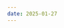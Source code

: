 ```yaml
---
date: 2025-01-27
---
```



<HeaderSimpleText text="somthing about 1.24" />
<CoverImgA
  title="スタッズ・ターケルの絶版本に初対面"
  image="/img/blog/2025/IMG_7391.jpg"
  caption="京都府立図書館で借りた初版のスタッズ・ターケル『仕事！』。ところどころ破れ、少し変色したカバーに迫力が宿る。"
/>
<VerticalText
  body="インタビューについての圧倒的な教科書 スタッズ・ターケルの『仕事！』に初対面。予想よりもさらに大きくて、かつ分厚い本だった。先に借りていた、同じくターケルの『インタビューという仕事』のような活版印刷な雰囲気がなかったのは、ちょっと残念。出版年は『仕事！』の方が古いのに、なぜだろうか。  
イントロダクションから長いが既におもしろい。この本が書かれた当時は、機械化・自動化によって、職人から、労働者へと求められるものが変わっていった時代だったのかもしれないが、この変化は現代の AI の進化とも共通点がありそうで興味深い。  
ついに Git にリポジトリも作成し、まずはつくっていく過程をブログとして書いていこうと思う。"
/>
<GridImages
  images={["/img/blog/2025/IMG_7395.jpeg", "/img/blog/2025/IMG_7393.jpeg"]}
  captions={[
    "705ページのページだけではなく、本文は圧巻の二段組。130人を超える様々な働く人の仕事に関するインタビューが収められている。",
    "現在は使われていない貸し出し表のスタンプが趣深い。昭和58年から平成9年まで押されている。押す位置がブレたり、少し傾いたり、そのランダム性がおもしろい。",
  ]}
/>
